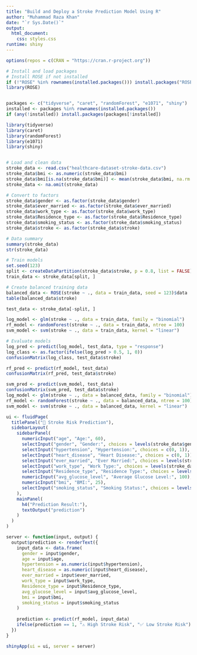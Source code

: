 ---
title: "Build and Deploy a Stroke Prediction Model Using R"
author: "Muhammad Raza Khan"
date: "`r Sys.Date()`"
output:
  html_document:
    css: styles.css
runtime: shiny
---

```{r message=FALSE, warning=FALSE}
options(repos = c(CRAN = "https://cran.r-project.org"))

# Install and load packages
# Install ROSE if not installed
if (!"ROSE" %in% rownames(installed.packages())) install.packages("ROSE")
library(ROSE)


packages <- c("tidyverse", "caret", "randomForest", "e1071", "shiny")
installed <- packages %in% rownames(installed.packages())
if (any(!installed)) install.packages(packages[!installed])

library(tidyverse)
library(caret)
library(randomForest)
library(e1071)
library(shiny)


# Load and clean data
stroke_data <- read.csv("healthcare-dataset-stroke-data.csv")
stroke_data$bmi <- as.numeric(stroke_data$bmi)
stroke_data$bmi[is.na(stroke_data$bmi)] <- mean(stroke_data$bmi, na.rm = TRUE)
stroke_data <- na.omit(stroke_data)

# Convert to factors
stroke_data$gender <- as.factor(stroke_data$gender)
stroke_data$ever_married <- as.factor(stroke_data$ever_married)
stroke_data$work_type <- as.factor(stroke_data$work_type)
stroke_data$Residence_type <- as.factor(stroke_data$Residence_type)
stroke_data$smoking_status <- as.factor(stroke_data$smoking_status)
stroke_data$stroke <- as.factor(stroke_data$stroke)

# Data summary
summary(stroke_data)
str(stroke_data)

# Train models
set.seed(123)
split <- createDataPartition(stroke_data$stroke, p = 0.8, list = FALSE)
train_data <- stroke_data[split, ]

# Create balanced training data
balanced_data <- ROSE(stroke ~ ., data = train_data, seed = 123)$data
table(balanced_data$stroke)

test_data <- stroke_data[-split, ]

log_model <- glm(stroke ~ ., data = train_data, family = "binomial")
rf_model <- randomForest(stroke ~ ., data = train_data, ntree = 100)
svm_model <- svm(stroke ~ ., data = train_data, kernel = "linear")

# Evaluate models
log_pred <- predict(log_model, test_data, type = "response")
log_class <- as.factor(ifelse(log_pred > 0.5, 1, 0))
confusionMatrix(log_class, test_data$stroke)

rf_pred <- predict(rf_model, test_data)
confusionMatrix(rf_pred, test_data$stroke)

svm_pred <- predict(svm_model, test_data)
confusionMatrix(svm_pred, test_data$stroke)
log_model <- glm(stroke ~ ., data = balanced_data, family = "binomial")
rf_model <- randomForest(stroke ~ ., data = balanced_data, ntree = 100)
svm_model <- svm(stroke ~ ., data = balanced_data, kernel = "linear")

```

```{r, echo=FALSE}
ui <- fluidPage(
  titlePanel("🧠 Stroke Risk Prediction"),
  sidebarLayout(
    sidebarPanel(
      numericInput("age", "Age:", 60),
      selectInput("gender", "Gender:", choices = levels(stroke_data$gender)),
      selectInput("hypertension", "Hypertension:", choices = c(0, 1)),
      selectInput("heart_disease", "Heart Disease:", choices = c(0, 1)),
      selectInput("ever_married", "Ever Married:", choices = levels(stroke_data$ever_married)),
      selectInput("work_type", "Work Type:", choices = levels(stroke_data$work_type)),
      selectInput("Residence_type", "Residence Type:", choices = levels(stroke_data$Residence_type)),
      numericInput("avg_glucose_level", "Average Glucose Level:", 100),
      numericInput("bmi", "BMI:", 25),
      selectInput("smoking_status", "Smoking Status:", choices = levels(stroke_data$smoking_status))
    ),
    mainPanel(
      h4("Prediction Result:"),
      textOutput("prediction")
    )
  )
)

server <- function(input, output) {
  output$prediction <- renderText({
    input_data <- data.frame(
      gender = input$gender,
      age = input$age,
      hypertension = as.numeric(input$hypertension),
      heart_disease = as.numeric(input$heart_disease),
      ever_married = input$ever_married,
      work_type = input$work_type,
      Residence_type = input$Residence_type,
      avg_glucose_level = input$avg_glucose_level,
      bmi = input$bmi,
      smoking_status = input$smoking_status
    )
    
    prediction <- predict(rf_model, input_data)
    ifelse(prediction == 1, "⚠️ High Stroke Risk", "✅ Low Stroke Risk")
  })
}

shinyApp(ui = ui, server = server)
```